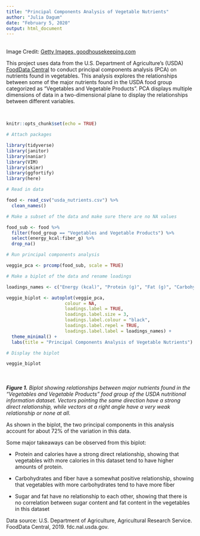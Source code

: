 ```yaml
---
title: "Principal Components Analysis of Vegetable Nutrients"
author: "Julia Dagum"
date: "February 5, 2020"
output: html_document
---
```

</br>
Image Credit: [Getty Images, goodhousekeeping.com](https://www.goodhousekeeping.com/health/diet-nutrition/a48002/carrot-nutrition/)

This project uses data from the U.S. Department of Agriculture's (USDA) [FoodData Central](https://fdc.nal.usda.gov/index.html) to conduct principal components analysis (PCA)  on nutrients found in vegetables. This analysis explores the relationships between some of the major nutrients found in the USDA food group categorized as "Vegetables and Vegetable Products". PCA displays multiple dimensions of data in a two-dimensional plane to display the relationships between different variables. 

</br>

```r
knitr::opts_chunk$set(echo = TRUE)

# Attach packages

library(tidyverse)
library(janitor)
library(naniar)
library(VIM)
library(skimr)
library(ggfortify)
library(here)

```

```r

# Read in data

food <- read_csv("usda_nutrients.csv") %>% 
  clean_names()

# Make a subset of the data and make sure there are no NA values

food_sub <- food %>%
  filter(food_group == "Vegetables and Vegetable Products") %>% 
  select(energy_kcal:fiber_g) %>% 
  drop_na()

# Run principal components analysis 

veggie_pca <- prcomp(food_sub, scale = TRUE)

# Make a biplot of the data and rename loadings

loadings_names <- c("Energy (kcal)", "Protein (g)", "Fat (g)", "Carbohydrates (g)", "Sugar (g)", "Fiber (g)")

veggie_biplot <- autoplot(veggie_pca, 
                      colour = NA, 
                      loadings.label = TRUE,
                      loadings.label.size = 3, 
                      loadings.label.colour = "black", 
                      loadings.label.repel = TRUE, 
                      loadings.label.label = loadings_names) +
  theme_minimal() +
  labs(title = "Principal Components Analysis of Vegetable Nutrients")

# Display the biplot

veggie_biplot

```
</br>
</br>
_**Figure 1.** Biplot showing relationships between major nutrients found in the "Vegetables and Vegetable Products" food group of the USDA nutritional information dataset. Vectors pointing the same direction have a strong direct relationship, while vectors at a right angle have a very weak relationship or none at all._ 

As shown in the biplot, the two principal components in this analysis account for about 72% of the variation in this data. 

Some major takeaways can be observed from this biplot: 

* Protein and calories have a strong direct relationship, showing that vegetables with more calories in this dataset tend to have higher amounts of protein. 

* Carbohydrates and fiber have a somewhat positive relationship, showing that vegetables with more carbohydrates tend to have more fiber

* Sugar and fat have no relationship to each other, showing that there is no correlation between sugar content and fat content in the vegetables in this dataset

Data source: U.S. Department of Agriculture, Agricultural Research Service. FoodData Central, 2019. fdc.nal.usda.gov.

